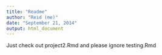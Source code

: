 ```yaml
---
title: "Readme"
author: "Reid (me)"
date: "September 21, 2014"
output: html_document
---
```


Just check out project2.Rmd and please ignore testing.Rmd 